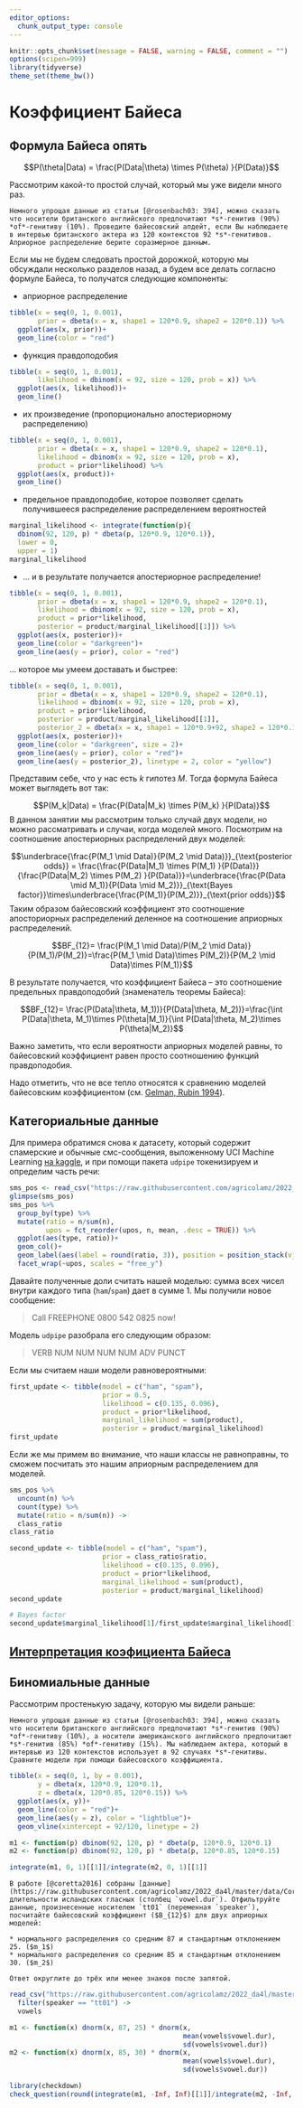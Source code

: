 ```yaml
---
editor_options: 
  chunk_output_type: console
---
```


```r
knitr::opts_chunk$set(message = FALSE, warning = FALSE, comment = "")
options(scipen=999)
library(tidyverse)
theme_set(theme_bw())
```

# Коэффициент Байеса

## Формула Байеса опять

$$P(\theta|Data) = \frac{P(Data|\theta) \times  P(\theta) }{P(Data)}$$

Рассмотрим какой-то простой случай, который мы уже видели много раз.

```block
Немного упрощая данные из статьи [@rosenbach03: 394], можно сказать что носители британского английского предпочитают *s*-генитив (90%) *of*-генитиву (10%). Проведите байесовский апдейт, если Вы наблюдаете в интервью британского актера из 120 контекстов 92 *s*-генитивов. Априорное распределение берите соразмерное данным.
```

Если мы не будем следовать простой дорожкой, которую мы обсуждали несколько разделов назад, а будем все делать согласно формуле Байеса, то получатся следующие компоненты:

* априорное распределение
```r
tibble(x = seq(0, 1, 0.001),
       prior = dbeta(x = x, shape1 = 120*0.9, shape2 = 120*0.1)) %>% 
  ggplot(aes(x, prior))+
  geom_line(color = "red")
```

* функция правдоподобия
```r
tibble(x = seq(0, 1, 0.001),
       likelihood = dbinom(x = 92, size = 120, prob = x)) %>% 
  ggplot(aes(x, likelihood))+
  geom_line()
```

* их произведение (пропорционально апостериорному распределению)

```r
tibble(x = seq(0, 1, 0.001),
       prior = dbeta(x = x, shape1 = 120*0.9, shape2 = 120*0.1),
       likelihood = dbinom(x = 92, size = 120, prob = x),
       product = prior*likelihood) %>% 
  ggplot(aes(x, product))+
  geom_line()
```

* предельное правдоподобие, которое позволяет сделать получившееся распределение распределением вероятностей

```r
marginal_likelihood <- integrate(function(p){
  dbinom(92, 120, p) * dbeta(p, 120*0.9, 120*0.1)}, 
  lower = 0, 
  upper = 1)
marginal_likelihood
```

* ... и в результате получается апостериорное распределение!

```r
tibble(x = seq(0, 1, 0.001),
       prior = dbeta(x = x, shape1 = 120*0.9, shape2 = 120*0.1),
       likelihood = dbinom(x = 92, size = 120, prob = x),
       product = prior*likelihood,
       posterior = product/marginal_likelihood[[1]]) %>% 
  ggplot(aes(x, posterior))+
  geom_line(color = "darkgreen")+
  geom_line(aes(y = prior), color = "red")
```

... которое мы умеем доставать и быстрее:

```r
tibble(x = seq(0, 1, 0.001),
       prior = dbeta(x = x, shape1 = 120*0.9, shape2 = 120*0.1),
       likelihood = dbinom(x = 92, size = 120, prob = x),
       product = prior*likelihood,
       posterior = product/marginal_likelihood[[1]],
       posterior_2 = dbeta(x = x, shape1 = 120*0.9+92, shape2 = 120*0.1+120-92)) %>% 
  ggplot(aes(x, posterior))+
  geom_line(color = "darkgreen", size = 2)+
  geom_line(aes(y = prior), color = "red")+
  geom_line(aes(y = posterior_2), linetype = 2, color = "yellow")
```

Представим себе, что у нас есть $k$ гипотез $M$. Тогда формула Байеса может выглядеть вот так:

$$P(M_k|Data) = \frac{P(Data|M_k) \times  P(M_k) }{P(Data)}$$
В данном занятии мы рассмотрим только случай двух модели, но можно рассматривать и случаи, когда моделей много. Посмотрим на соотношение апостериорных распределений двух моделей:

$$\underbrace{\frac{P(M_1 \mid Data)}{P(M_2 \mid Data)}}_{\text{posterior odds}} = \frac{\frac{P(Data|M_1) \times  P(M_1) }{P(Data)}}{\frac{P(Data|M_2) \times  P(M_2) }{P(Data)}}=\underbrace{\frac{P(Data \mid M_1)}{P(Data \mid M_2)}}_{\text{Bayes factor}}\times\underbrace{\frac{P(M_1)}{P(M_2)}}_{\text{prior odds}}$$
Таким образом байесовский коэффициент это соотношение апосториорных распределений деленное на соотношение априорных распределений.

$$BF_{12}= \frac{P(M_1 \mid Data)/P(M_2 \mid Data)}{P(M_1)/P(M_2)}=\frac{P(M_1 \mid Data)\times P(M_2)}{P(M_2 \mid Data)\times P(M_1)}$$

В результате получается, что коэффициент Байеса -- это соотношение предельных правдоподобий (знаменатель теоремы Байеса):


$$BF_{12}= \frac{P(Data|\theta, M_1))}{P(Data|\theta, M_2))}=\frac{\int P(Data|\theta, M_1)\times P(\theta|M_1)}{\int P(Data|\theta, M_2)\times P(\theta|M_2)}$$

Важно заметить, что если вероятности априорных моделей равны, то байесовский коэффициент равен просто соотношению функций правдоподобия. 

Надо отметить, что не все тепло относятся к сравнению моделей байесовским коэффициентом (см. [Gelman, Rubin 1994](https://citeseerx.ist.psu.edu/viewdoc/summary?doi=10.1.1.44.6443)).

## Категориальные данные

Для примера обратимся снова к датасету, который содержит спамерские и обычные смс-сообщения, выложенному UCI Machine Learning [на kaggle](https://www.kaggle.com/uciml/sms-spam-collection-dataset), и при помощи пакета `udpipe` токенизируем и определим часть речи:

```r
sms_pos <- read_csv("https://raw.githubusercontent.com/agricolamz/2022_da4l/master/data/spam_sms_pos.csv")
glimpse(sms_pos)
sms_pos %>% 
  group_by(type) %>% 
  mutate(ratio = n/sum(n),
         upos = fct_reorder(upos, n, mean, .desc = TRUE)) %>%
  ggplot(aes(type, ratio))+
  geom_col()+
  geom_label(aes(label = round(ratio, 3)), position = position_stack(vjust = 0.5))+
  facet_wrap(~upos, scales = "free_y")
```

Давайте полученные доли считать нашей моделью: сумма всех чисел внутри каждого типа (`ham`/`spam`) дает в сумме 1. Мы получили новое сообщение: 

> Call FREEPHONE 0800 542 0825 now! 

Модель `udpipe` разобрала его следующим образом: 

> VERB NUM NUM NUM NUM ADV PUNCT 

Если мы считаем наши модели равновероятными:

```r
first_update <- tibble(model = c("ham", "spam"),
                       prior = 0.5,
                       likelihood = c(0.135, 0.096),
                       product = prior*likelihood,
                       marginal_likelihood = sum(product),
                       posterior = product/marginal_likelihood)
first_update
```

Если же мы примем во внимание, что наши классы не равноправны, то сможем посчитать это нашим априорным распределением для моделей.
```r
sms_pos %>% 
  uncount(n) %>% 
  count(type) %>% 
  mutate(ratio = n/sum(n)) ->
  class_ratio
class_ratio

second_update <- tibble(model = c("ham", "spam"),
                       prior = class_ratio$ratio,
                       likelihood = c(0.135, 0.096),
                       product = prior*likelihood,
                       marginal_likelihood = sum(product),
                       posterior = product/marginal_likelihood)
second_update

# Bayes factor
second_update$marginal_likelihood[1]/first_update$marginal_likelihood[1]
```

## [Интерпретация коэфициента Байеса](https://en.wikipedia.org/wiki/Bayes_factor#Interpretation)

## Биномиальные данные

Рассмотрим простенькую задачу, которую мы видели раньше:

```block
Немного упрощая данные из статьи [@rosenbach03: 394], можно сказать что носители британского английского предпочитают *s*-генитив (90%) *of*-генитиву (10%), а носители американского английского предпочитают *s*-генитив (85%) *of*-генитиву (15%). Мы наблюдаем актера, который в интервью из 120 контекстов использует в 92 случаях *s*-генитивы. Сравните модели при помощи байесовского коэффициента.
```

```r
tibble(x = seq(0, 1, by = 0.001),
       y = dbeta(x, 120*0.9, 120*0.1),
       z = dbeta(x, 120*0.85, 120*0.15)) %>% 
  ggplot(aes(x, y))+
  geom_line(color = "red")+
  geom_line(aes(y = z), color = "lightblue")+
  geom_vline(xintercept = 92/120, linetype = 2)

m1 <- function(p) dbinom(92, 120, p) * dbeta(p, 120*0.9, 120*0.1)
m2 <- function(p) dbinom(92, 120, p) * dbeta(p, 120*0.85, 120*0.15)

integrate(m1, 0, 1)[[1]]/integrate(m2, 0, 1)[[1]]
```

```block
В работе [@coretta2016] собраны [данные](https://raw.githubusercontent.com/agricolamz/2022_da4l/master/data/Coretta_2017_icelandic.csv) длительности исландских гласных (столбец `vowel.dur`). Отфильтруйте данные, произнесенные носителем `tt01` (переменная `speaker`), посчитайте байесовский коэффициент ($B_{12}$) для двух априорных моделей:

* нормального распределения со средним 87 и стандартным отклонением 25. ($m_1$)
* нормального распределения со средним 85 и стандартным отклонением 30. ($m_2$)

Ответ округлите до трёх или менее знаков после запятой.
```

```r
read_csv("https://raw.githubusercontent.com/agricolamz/2022_da4l/master/data/Coretta_2017_icelandic.csv") %>% 
  filter(speaker == "tt01") ->
  vowels

m1 <- function(x) dnorm(x, 87, 25) * dnorm(x, 
                                           mean(vowels$vowel.dur),
                                           sd(vowels$vowel.dur))
m2 <- function(x) dnorm(x, 85, 30) * dnorm(x, 
                                           mean(vowels$vowel.dur),
                                           sd(vowels$vowel.dur))

library(checkdown)
check_question(round(integrate(m1, -Inf, Inf)[[1]]/integrate(m2, -Inf, Inf)[[1]], 3))
```

